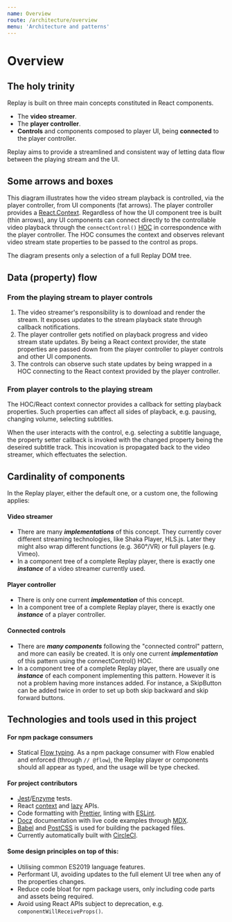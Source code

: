 ```yaml
---
name: Overview
route: /architecture/overview
menu: 'Architecture and patterns'
---
```



# Overview

## The holy trinity

Replay is built on three main concepts constituted in React components.

* The **video streamer**.
* The **player controller**.
* **Controls** and components composed to player UI, being **connected** to the player controller.

Replay aims to provide a streamlined and consistent way of letting data flow between the playing stream and the UI.

## Some arrows and boxes

This diagram illustrates how the video stream playback is controlled, via the player controller, from UI components (fat arrows). The player controller provides a [React.Context](https://reactjs.org/docs/context.html). Regardless of how the UI component tree is built (thin arrows), any UI components can connect directly to the controllable video playback through the `connectControl()` [HOC](https://reactjs.org/docs/higher-order-components.html) in correspondence with the player controller. The HOC consumes the context and observes relevant video stream state properties to be passed to the control as props.

<Diagram/>

The diagram presents only a selection of a full Replay DOM tree.

## Data (property) flow

### From the playing stream to player controls

1. The video streamer's responsibility is to download and render the stream. It exposes updates to the stream playback state through callback notifications.
2. The player controller gets notified on playback progress and video stream state updates. By being a React context provider, the state properties are passed down from the player controller to player controls and other UI components.
3. The controls can observe such state updates by being wrapped in a HOC connecting to the React context provided by the player controller.

### From player controls to the playing stream

The HOC/React context connector provides a callback for setting playback properties. Such properties can affect all sides of playback, e.g. pausing, changing volume, selecting subtitles.

When the user interacts with the control, e.g. selecting a subtitle language, the property setter callback is invoked with the changed property being the deseired subtitle track. This incovation is propagated back to the video streamer, which effectuates the selection.

## Cardinality of components

In the Replay player, either the default one, or a custom one, the following applies:

#### Video streamer

* There are many **_implementations_** of this concept. They currently cover different streaming technologies, like Shaka Player, HLS.js. Later they might also wrap different functions (e.g. 360°/VR) or full players (e.g. Vimeo).
* In a component tree of a complete Replay player, there is exactly one **_instance_** of a video streamer currently used.

#### Player controller

* There is only one current **_implementation_** of this concept. 
* In a component tree of a complete Replay player, there is exactly one **_instance_** of a player controller.

#### Connected controls
* There are **_many components_** following the "connected control" pattern, and more can easily be created. It is only one current **_implementation_** of this pattern using the connectControl() HOC.
* In a component tree of a complete Replay player, there are usually one **_instance_** of each component implementing this pattern. However it is not a problem having more instances added. For instance, a SkipButton can be added twice in order to set up both skip backward and skip forward buttons.

## Technologies and tools used in this project

#### For npm package consumers

* Statical [Flow typing](https://flow.org). As a npm package consumer with Flow enabled and enforced (through `// @flow`), the Replay player or components should all appear as typed, and the usage will be type checked.

#### For project contributors

* [Jest](https://jestjs.io/)/[Enzyme](https://airbnb.io/enzyme/) tests.
* React [context](https://reactjs.org/docs/context.html) and [lazy](https://reactjs.org/blog/2018/10/23/react-v-16-6.html) APIs.
* Code formatting with [Prettier](https://prettier.io/), linting with [ESLint](https://eslint.org/).
* [Docz](https://www.docz.site/) documentation with live code examples through [MDX](https://mdxjs.com).
* [Babel](https://babeljs.io/) and [PostCSS](https://postcss.org/) is used for building the packaged files.
* Currently automatically built with [CircleCI](https://circleci.com).

#### Some design principles on top of this:

* Utilising common ES2019 language features.
* Performant UI, avoiding updates to the full element UI tree when any of the properties changes.
* Reduce code bloat for npm package users, only including code parts and assets being required.
* Avoid using React APIs subject to deprecation, e.g. `componentWillReceiveProps()`.
